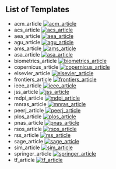 
## List of Templates

- acm_article [![acm_article](acm_article_demo.gif)](acm_article_demo.pdf)
- acs_article [![acs_article](acs_article_demo.gif)](acs_article_demo.pdf)
- aea_article [![aea_article](aea_article_demo.gif)](aea_article_demo.pdf)
- agu_article [![agu_article](agu_article_demo.gif)](agu_article_demo.pdf)
- ams_article [![ams_article](ams_article_demo.gif)](ams_article_demo.pdf)
- asa_article [![asa_article](asa_article_demo.gif)](asa_article_demo.pdf)
- biometrics_article [![biometrics_article](biometrics_article_demo.gif)](biometrics_article_demo.pdf)
- copernicus_article [![copernicus_article](copernicus_article_demo.gif)](copernicus_article_demo.pdf)
- elsevier_article [![elsevier_article](elsevier_article_demo.gif)](elsevier_article_demo.pdf)
- frontiers_article [![frontiers_article](frontiers_article_demo.gif)](frontiers_article_demo.pdf)
- ieee_article [![ieee_article](ieee_article_demo.gif)](ieee_article_demo.pdf)
- jss_article [![jss_article](jss_article_demo.gif)](jss_article_demo.pdf)
- mdpi_article [![mdpi_article](mdpi_article_demo.gif)](mdpi_article_demo.pdf)
- mnras_article [![mnras_article](mnras_article_demo.gif)](mnras_article_demo.pdf)
- peerj_article [![peerj_article](peerj_article_demo.gif)](peerj_article_demo.pdf)
- plos_article [![plos_article](plos_article_demo.gif)](plos_article_demo.pdf)
- pnas_article [![pnas_article](pnas_article_demo.gif)](pnas_article_demo.pdf)
- rsos_article [![rsos_article](rsos_article_demo.gif)](rsos_article_demo.pdf)
- rss_article [![rss_article](rss_article_demo.gif)](rss_article_demo.pdf)
- sage_article [![sage_article](sage_article_demo.gif)](sage_article_demo.pdf)
- sim_article [![sim_article](sim_article_demo.gif)](sim_article_demo.pdf)
- springer_article [![springer_article](springer_article_demo.gif)](springer_article_demo.pdf)
- tf_article [![tf_article](tf_article_demo.gif)](tf_article_demo.pdf)
